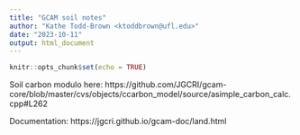 ---
title: "GCAM soil notes"
author: "Kathe Todd-Brown <ktoddbrown@ufl.edu>"
date: "2023-10-11"
output: html_document
---

```{r setup, include=FALSE}
knitr::opts_chunk$set(echo = TRUE)
```

Soil carbon modulo here: https://github.com/JGCRI/gcam-core/blob/master/cvs/objects/ccarbon_model/source/asimple_carbon_calc.cpp#L262 

Documentation: https://jgcri.github.io/gcam-doc/land.html

